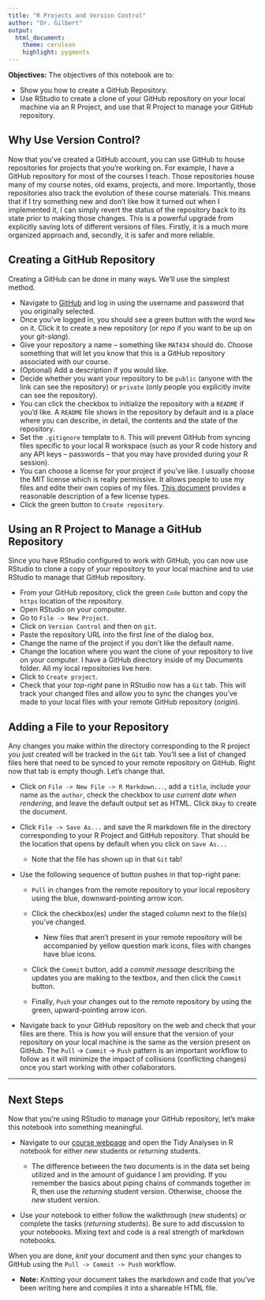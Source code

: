 ```yaml
---
title: "R Projects and Version Control"
author: "Dr. Gilbert"
output: 
  html_document:
    theme: cerulean
    highlight: pygments
---
```


**Objectives:** The objectives of this notebook are to:

+ Show you how to create a GitHub Repository.
+ Use RStudio to create a clone of your GitHub repository on your local machine via an R Project, and use that R Project to manage your GitHub repository.

## Why Use Version Control?

Now that you've created a GitHub account, you can use GitHub to house repositories for projects that you're working on. For example, I have a GitHub repository for most of the courses I teach. Those repositories house many of my course notes, old exams, projects, and more. Importantly, those repositories also track the evolution of these course materials. This means that if I try something new and don't like how it turned out when I implemented it, I can simply revert the status of the repository back to its state prior to making those changes. This is a powerful upgrade from explicitly saving lots of different versions of files. Firstly, it is a much more organized approach and, secondly, it is safer and more reliable.

## Creating a GitHub Repository

Creating a GitHub can be done in many ways. We'll use the simplest method.

+ Navigate to [GitHub](https://github.com/) and log in using the username and password that you originally selected.
+ Once you've logged in, you should see a green button with the word `New` on it. Click it to create a new repository (or *repo* if you want to be up on your git-*slang*).
+ Give your repository a name -- something like `MAT434` should do. Choose something that will let you know that this is a GitHub repository associated with our course.
+ (Optional) Add a description if you would like.
+ Decide whether you want your repository to be `public` (anyone with the link can see the repository) or `private` (only people you explicitly invite can see the repository).
+ You can click the checkbox to initialize the repository with a `README` if you'd like. A `README` file shows in the repository by default and is a place where you can describe, in detail, the contents and the state of the repository.
+ Set the `.gitignore` template to `R`. This will prevent GitHub from syncing files specific to your local R workspace (such as your R code history and any API keys -- passwords -- that you may have provided during your R session).
+ You can choose a license for your project if you've like. I usually choose the MIT license which is really permissive. It allows people to use my files and edite their own copies of my files. [This document](https://gist.github.com/nicolasdao/a7adda51f2f185e8d2700e1573d8a633) provides a reasonable description of a few license types.
+ Click the green button to `Create repository`.

## Using an R Project to Manage a GitHub Repository

Since you have RStudio configured to work with GitHub, you can now use RStudio to clone a copy of your repository to your local machine and to use RStudio to manage that GitHub repository. 

+ From your GitHub repository, click the green `Code` button and copy the `https` location of the repository.
+ Open RStudio on your computer.
+ Go to `File -> New Project`.
+ Click on `Version Control` and then on `git`.
+ Paste the repository URL into the first line of the dialog box.
+ Change the name of the project if you don't like the default name.
+ Change the location where you want the clone of your repository to live on your computer. I have a GitHub directory inside of my Documents folder. All my local repositories live here.
+ Click to `Create project`.
+ Check that your *top-right* pane in RStudio now has a `Git` tab. This will track your changed files and allow you to sync the changes you've made to your local files with your remote GitHub repository (*origin*). 

## Adding a File to your Repository

Any changes you make within the directory corresponding to the R project you just created will be tracked in the `Git` tab. You'll see a list of changed files here that need to be synced to your remote repository on GitHub. Right now that tab is empty though. Let's change that. 

+ Click on `File -> New File -> R Markdown...`, add a `title`, include your name as the `author`, check the checkbox to *use current date when rendering*, and leave the default output set as HTML. Click `Okay` to create the document.

+ Click `File -> Save As...` and save the R markdown file in the directory corresponding to your R Project and GitHub repository. That should be the location that opens by default when you click on `Save As...`

  + Note that the file has shown up in that `Git` tab!
  
+ Use the following sequence of button pushes in that top-right pane:

  + `Pull` in changes from the remote repository to your local repository using the blue, downward-pointing arrow icon.
  + Click the checkbox(es) under the staged column next to the file(s) you've changed.
  
    + New files that aren't present in your remote repository will be accompanied by yellow question mark icons, files with changes have blue icons.
  
  + Click the `Commit` button, add a *commit message* describing the updates you are making to the textbox, and then click the `Commit` button.
  + Finally, `Push` your changes out to the remote repository by using the green, upward-pointing arrow icon.
  
+ Navigate back to your GitHub repository on the web and check that your files are there. This is how you will ensure that the version of your repository on your local machine is the same as the version present on GitHub. The `Pull` -> `Commit` -> `Push` pattern is an important workflow to follow as it will minimize the impact of collisions (conflicting changes) once you start working with other collaborators.

***

## Next Steps

Now that you're using RStudio to manage your GitHub repository, let's make this notebook into something meaningful.

+ Navigate to our [course webpage](https://agmath.github.io/ClassificationCourse.html) and open the Tidy Analyses in R notebook for either *new* students or *returning* students. 

  + The difference between the two documents is in the data set being utilized and in the amount of guidance I am providing. If you remember the basics about piping chains of commands together in R, then use the *returning* student version. Otherwise, choose the *new* student version.
  
+ Use your notebook to either follow the walkthrough (*new* students) or complete the tasks (*returning* students). Be sure to add discussion to your notebooks. Mixing text and code is a real strength of markdown notebooks.

When you are done, *knit* your document and then sync your changes to GitHub using the `Pull -> Commit -> Push` workflow.

  + **Note:** *Knitting* your document takes the markdown and code that you've been writing here and compiles it into a shareable HTML file.
